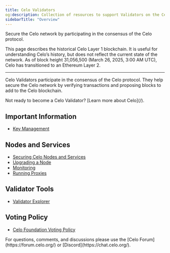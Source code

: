 ```yaml
---
title: Celo Validators
og:description: Collection of resources to support Validators on the Celo network.
sidebarTitle: "Overview"
---
```



Secure the Celo network by participating in the consensus of the Celo protocol.

<Warning>
This page describes the historical Celo Layer 1 blockchain. It is useful for understanding Celo’s history, but does not reflect the current state of the network. As of block height 31,056,500 (March 26, 2025, 3:00 AM UTC), Celo has transitioned to an Ethereum Layer 2.
</Warning>

---

Celo Validators participate in the consensus of the Celo protocol. They help secure the Celo network by verifying transactions and proposing blocks to add to the Celo blockchain.

<Tip>
Not ready to become a Celo Validator? [Learn more about Celo](/).
</Tip>

## Important Information

- [Key Management](/legacy/validator/key-management/summary)

## Nodes and Services

- [Securing Celo Nodes and Services](/legacy/validator/security)
- [Upgrading a Node](/legacy/validator/node-upgrade)
- [Monitoring](/legacy/validator/monitoring)
- [Running Proxies](/legacy/validator/proxy)

## Validator Tools

- [Validator Explorer](/legacy/validator/validator-explorer)

## Voting Policy

- [Celo Foundation Voting Policy](/legacy/validator/celo-foundation-voting-policy)

<Tip>
For questions, comments, and discussions please use the [Celo Forum](https://forum.celo.org/) or [Discord](https://chat.celo.org/).
</Tip>
